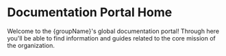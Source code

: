 
# Documentation Portal Home

Welcome to the {groupName}'s global documentation portal! Through here you'll be able to find information and guides related to the core mission of the organization.
